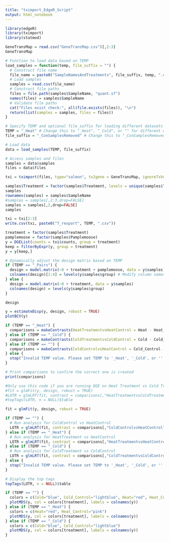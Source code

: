 ```yaml
---
title: "tximport_EdgeR_Script"
output: html_notebook
---
```


```r
library(edgeR)
library(tximport)
library(statmod)
```

```r
GeneTransMap = read.csv("GeneTransMap.csv")[,2:3]
GeneTransMap
```

```r
# Function to load data based on TEMP
load_samples = function(temp, file_suffix = "") {
  # Construct file name
  file_name = paste0("SampleNamesAndTreatments", file_suffix, temp, ".csv")
  # Load samples
  samples = read.csv(file_name)
  # Construct file paths
  files = file.path(samples$SampleName, "quant.sf")
  names(files) = samples$SampleName
  # Validate file paths
  cat("Files exist check:", all(file.exists(files)), "\n")
  return(list(samples = samples, files = files))
}

# Specify TEMP and optional file_suffix for loading different datasets
TEMP = "_Heat" # Change this to "_Heat", "_Cold", or "" for different datasets
file_suffix = "_ConSamplesRemoved" # Change this to "_ConSamplesRemoved" if needed

# Load data
data = load_samples(TEMP, file_suffix)

# Access samples and files
samples = data$samples
files = data$files
```

```r
txi = tximport(files, type="salmon", tx2gene = GeneTransMap, ignoreTxVersion = TRUE, countsFromAbundance = "no")
```

```r
samples$Treatment = factor(samples$Treatment, levels = unique(samples$Treatment))
samples
rownames(samples) = samples$SampleName
#samples = samples[,2:3,drop=FALSE]
samples = samples[,2,drop=FALSE]
samples
```

```r
txi = txi[2:3]
write.csv(txi, paste0("T_rexport", TEMP, ".csv"))
```

```r
treatment = factor(samples$Treatment)
pamplemoose = factor(samples$Pamplemoose)
y = DGEList(counts = txi$counts, group = treatment)
keep = filterByExpr(y, group = treatment)
y = y[keep,]
```

```r
# Dynamically adjust the design matrix based on TEMP
if (TEMP == "_Pairs") {
  design = model.matrix(~0 + treatment + pamplemoose, data = y$samples)
  colnames(design)[1:4] = levels(y$samples$group) # Modify column names for paired data
} else {
  design = model.matrix(~0 + treatment, data = y$samples)
  colnames(design) = levels(y$samples$group)
}

design
```

```r
y = estimateDisp(y, design, robust = TRUE)
plotBCV(y)
```

```r
if (TEMP == "_Heat") {
  comparisons = makeContrasts(HeatTreatmentvsHeatControl = Heat - Heat_Control, levels = design)
} else if (TEMP == "_Cold") {
  comparisons = makeContrasts(ColdTreatmentvsColdControl = Cold - Cold_Control, levels = design)
} else if (TEMP == "") {
  comparisons = makeContrasts(ColdControlvsHeatControl = Cold_Control - Heat_Control, levels = design)
} else {
  stop("Invalid TEMP value. Please set TEMP to '_Heat', '_Cold', or ''.")
}

# Print comparisons to confirm the correct one is created
print(comparisons)
```


```r
#Only use this code if you are running DGE on Heat Treatment vs Cold Treatment
#fit = glmFit(y, design, robust = TRUE)
#LOTR = glmLRT(fit, contrast = comparisons[,"HeatTreatmentvsColdTreatment"])
#topTags(LOTR, n = NULL)$table
```

```r
fit = glmFit(y, design, robust = TRUE)

if (TEMP == "") {
  # Run analysis for ColdControl vs HeatControl
  LOTR = glmLRT(fit, contrast = comparisons[,"ColdControlvsHeatControl"])
} else if (TEMP == "_Heat") {
  # Run analysis for HeatTreatment vs HeatControl
  LOTR = glmLRT(fit, contrast = comparisons[,"HeatTreatmentvsHeatControl"])
} else if (TEMP == "_Cold") {
  # Run analysis for ColdTreatment vs ColdControl
  LOTR = glmLRT(fit, contrast = comparisons[,"ColdTreatmentvsColdControl"])
} else {
  stop("Invalid TEMP value. Please set TEMP to '_Heat', '_Cold', or ''.")
}

# Display the top tags
topTags(LOTR, n = NULL)$table
```

```r
if (TEMP == "") {
  colors = c(Cold="blue", Cold_Control="lightblue", Heat="red", Heat_Control="pink")
  plotMDS(y, col = colors[treatment], labels = colnames(y))
} else if (TEMP == "_Heat") {
  colors = c(Heat="red", Heat_Control="pink")
  plotMDS(y, col = colors[treatment], labels = colnames(y))
} else if (TEMP == "_Cold") {
  colors = c(Cold="blue", Cold_Control="lightblue")
  plotMDS(y, col = colors[treatment], labels = colnames(y))
}
```
